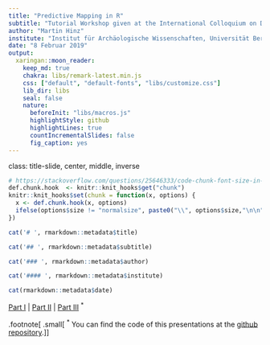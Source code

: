 ```yaml
---
title: "Predictive Mapping in R"
subtitle: "Tutorial Workshop given at the International Colloquium on Digital Archaeology in Bern"
author: "Martin Hinz"
institute: "Institut für Archäologische Wissenschaften, Universität Bern"
date: "8 Februar 2019"
output:
  xaringan::moon_reader:
    keep_md: true
    chakra: libs/remark-latest.min.js
    css: ["default", "default-fonts", "libs/customize.css"]
    lib_dir: libs
    seal: false
    nature:
      beforeInit: "libs/macros.js"
      highlightStyle: github
      highlightLines: true
      countIncrementalSlides: false
      fig_caption: yes
---
```


class: title-slide, center, middle, inverse
```r
# https://stackoverflow.com/questions/25646333/code-chunk-font-size-in-rmarkdown-with-knitr-and-latex
def.chunk.hook  <- knitr::knit_hooks$get("chunk")
knitr::knit_hooks$set(chunk = function(x, options) {
  x <- def.chunk.hook(x, options)
  ifelse(options$size != "normalsize", paste0("\\", options$size,"\n\n", x, "\n\n \\normalsize"), x)
})
```

```r
cat('# ', rmarkdown::metadata$title)
```

```r
cat('## ', rmarkdown::metadata$subtitle)
```

```r
cat('### ', rmarkdown::metadata$author)
```

```r
cat('#### ', rmarkdown::metadata$institute)
```

```r
cat(rmarkdown::metadata$date)
```

[Part I](presentation1.html) | 
[Part II](presentation2.html) | 
[Part III](presentation3.html) <sup>\*</sup>

.footnote[
.small[
<sup>\*</sup> You can find the code of this presentations at the [github repository](https://github.com/MartinHinz/pred_map_tut).
]
]
